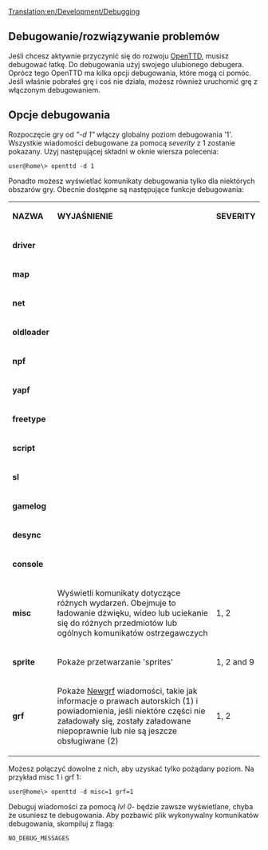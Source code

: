 [[Translation:en/Development/Debugging]]

{{pl/Development/Rozwój}}
<!--[[Category:Development]]--> 

==Debugowanie/rozwiązywanie problemów==
Jeśli chcesz aktywnie przyczynić się do rozwoju [[pl/Manual/Main Page|OpenTTD]], musisz debugować łatkę. Do debugowania użyj swojego ulubionego debugera. Oprócz tego OpenTTD ma kilka opcji debugowania, które mogą ci pomóc.<br />
Jeśli właśnie pobrałeś grę i coś nie działa, możesz również uruchomić grę z włączonym debugowaniem.

==Opcje debugowania==
Rozpoczęcie gry od ''"-d 1"'' włączy globalny poziom debugowania '1'. Wszystkie wiadomości debugowane za pomocą ''severity'' z 1 zostanie pokazany. Użyj następującej składni w oknie wiersza polecenia:
<pre>user@home\> openttd -d 1</pre>
Ponadto możesz wyświetlać komunikaty debugowania tylko dla niektórych obszarów gry. Obecnie dostępne są następujące funkcje debugowania:
{|
| '''NAZWA''' || '''WYJAŚNIENIE''' || '''SEVERITY'''
|-
| '''driver''' || 
|-
| '''map''' || 
|-
| '''net''' || 
|-
| '''oldloader''' || 
|-
| '''npf''' || 
|-
| '''yapf''' || 
|-
| '''freetype''' || 
|-
| '''script''' || 
|-
| '''sl''' || 
|-
| '''gamelog''' || 
|-
| '''desync''' || 
|-
| '''console''' || 
|-
| '''misc''' || Wyświetli komunikaty dotyczące różnych wydarzeń. Obejmuje to ładowanie dźwięku, wideo lub uciekanie się do różnych przedmiotów lub ogólnych komunikatów ostrzegawczych || 1, 2
|-
| '''sprite''' || Pokaże przetwarzanie 'sprites' || 1, 2 and 9 
|-
| '''grf''' || Pokaże [[pl/Manual/NewGRF|Newgrf]] wiadomości, takie jak informacje o prawach autorskich (1) i powiadomienia, jeśli niektóre części nie załadowały się, zostały załadowane niepoprawnie lub nie są jeszcze obsługiwane (2) || 1, 2
|}

Możesz połączyć dowolne z nich, aby uzyskać tylko pożądany poziom. Na przykład misc 1 i grf 1:
<pre>user@home\> openttd -d misc=1 grf=1</pre>

Debuguj wiadomości za pomocą ''lvl 0''- będzie zawsze wyświetlane, chyba że usuniesz te debugowania. Aby pozbawić plik wykonywalny komunikatów debugowania, skompiluj z flagą:
<pre>NO_DEBUG_MESSAGES</pre>